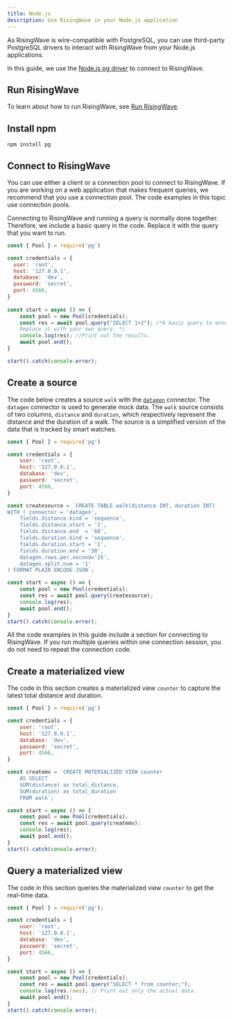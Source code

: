 ```yaml
---
title: Node.js
description: Use RisingWave in your Node.js application
---
```


As RisingWave is wire-compatible with PostgreSQL, you can use third-party PostgreSQL drivers to interact with RisingWave from your Node.js applications.

In this guide, we use the [Node.js pg driver](https://www.npmjs.com/package/pg) to connect to RisingWave.

## Run RisingWave

To learn about how to run RisingWave, see [Run RisingWave](/get-started/quickstart).

## Install npm

```shell
npm install pg
```

## Connect to RisingWave

<Note>

You can use either a client or a connection pool to connect to RisingWave. If you are working on a web application that makes frequent queries, we recommend that you use a connection pool. The code examples in this topic use connection pools.

</Note>

Connecting to RisingWave and running a query is normally done together. Therefore, we include a basic query in the code. Replace it with the query that you want to run.

```js
const { Pool } = require('pg')

const credentials = {
  user: 'root',
  host: '127.0.0.1',
  database: 'dev',
  password: 'secret',
  port: 4566,
}
 
const start = async () => {
    const pool = new Pool(credentials);
    const res = await pool.query("SELECT 1+2"); /*A basic query to ensure the connection is successful. 
    Replace it with your own query. */
    console.log(res); //Print out the results.
    await pool.end();
}

start().catch(console.error);
```

## Create a source

The code below creates a source `walk` with the [`datagen`](/ingestion/sources/datagen) connector. The `datagen` connector is used to generate mock data. The `walk` source consists of two columns, `distance` and `duration`, which respectively represent the distance and the duration of a walk. The source is a simplified version of the data that is tracked by smart watches.

```js
const { Pool } = require('pg')

const credentials = {
    user: 'root',
    host: '127.0.0.1',
    database: 'dev',
    password: 'secret',
    port: 4566,
}

const createsource = `CREATE TABLE walk(distance INT, duration INT)
WITH ( connector = 'datagen',
    fields.distance.kind = 'sequence',
    fields.distance.start = '1',
    fields.distance.end  = '60',
    fields.duration.kind = 'sequence',
    fields.duration.start = '1',
    fields.duration.end = '30',
    datagen.rows.per.second='15',
    datagen.split.num = '1'
) FORMAT PLAIN ENCODE JSON`;

const start = async () => {
    const pool = new Pool(credentials);
    const res = await pool.query(createsource);
    console.log(res);
    await pool.end();
}
start().catch(console.error);
```

<Note>

All the code examples in this guide include a section for connecting to RisingWave. If you run multiple queries within one connection session, you do not need to repeat the connection code.

</Note>

## Create a materialized view

The code in this section creates a materialized view `counter` to capture the latest total distance and duration.

```js
const { Pool } = require('pg')

const credentials = {
    user: 'root',
    host: '127.0.0.1',
    database: 'dev',
    password: 'secret',
    port: 4566,
}

const createmv = `CREATE MATERIALIZED VIEW counter
    AS SELECT
    SUM(distance) as total_distance,
    SUM(duration) as total_duration
    FROM walk`;

const start = async () => {
    const pool = new Pool(credentials);
    const res = await pool.query(createmv);
    console.log(res);
    await pool.end();
}
start().catch(console.error);
```

## Query a materialized view

The code in this section queries the materialized view `counter` to get the real-time data.

```js
const { Pool } = require('pg');

const credentials = {
    user: 'root',
    host: '127.0.0.1',
    database: 'dev',
    password: 'secret',
    port: 4566,
}

const start = async () => {
    const pool = new Pool(credentials);
    const res = await pool.query("SELECT * from counter;");
    console.log(res.rows); // Print out only the actual data.
    await pool.end();
}
start().catch(console.error);
```
